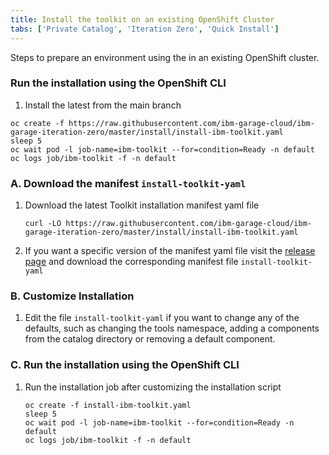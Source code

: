 ```yaml
---
title: Install the toolkit on an existing OpenShift Cluster
tabs: ['Private Catalog', 'Iteration Zero', 'Quick Install']
---
```



<PageDescription>

Steps to prepare an environment using the <Globals name="shortName" /> in an existing OpenShift cluster.

</PageDescription>

<Tabs>

<Tab label="Default" open="true">

### Run the installation using the OpenShift CLI

1. Install the latest from the main branch
```shell script
oc create -f https://raw.githubusercontent.com/ibm-garage-cloud/ibm-garage-iteration-zero/master/install/install-ibm-toolkit.yaml
sleep 5
oc wait pod -l job-name=ibm-toolkit --for=condition=Ready -n default
oc logs job/ibm-toolkit -f -n default

```

</Tab>

<Tab label="Customize" open="true">

### A. Download the manifest `install-toolkit-yaml`

1. Download the latest Toolkit installation manifest yaml file
    ```shell script
    curl -LO https://raw.githubusercontent.com/ibm-garage-cloud/ibm-garage-iteration-zero/master/install/install-ibm-toolkit.yaml
    ```
1. If you want a specific version of the manifest yaml file visit the [release page](https://github.com/ibm-garage-cloud/ibm-garage-iteration-zero/releases) and download the corresponding manifest file `install-toolkit-yaml`

### B. Customize Installation

1.  Edit the file `install-toolkit-yaml` if you want to change any of the defaults, such as changing the tools namespace, adding a components from the catalog directory or removing a default component.

### C. Run the installation using the OpenShift CLI

1. Run the installation job after customizing the installation script
    ```shell script
    oc create -f install-ibm-toolkit.yaml
    sleep 5
    oc wait pod -l job-name=ibm-toolkit --for=condition=Ready -n default
    oc logs job/ibm-toolkit -f -n default
    
    ```

</Tab>

</Tabs>



